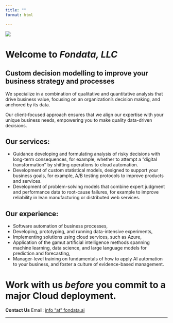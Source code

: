 ```yaml
---
title: ""
format: html

---
```

::: {.panel-fill}
![](SocialNetworkAnalysis_clipped.png)
:::
<!-- Image from https://commons.wikimedia.org/wiki/User:SlvrKy
    licensed under the Creative Commons Attribution-Share Alike 4.0 International license. 
-->

# Welcome to *Fondata, LLC*

## Custom decision modelling to improve your business strategy and processes


We specialize in a combination of qualitative and quantitative analysis that drive business value, focusing on an organization’s decision making, and anchored by its data. 

Our client-focused approach ensures that we align our expertise with your unique business needs, empowering you to make quality data-driven decisions.

## Our services:

-	Guidance developing and formulating analysis of risky decisions with long-term consequences, for example, whether to attempt a “digital transformation” by shifting operations to cloud automation. 
-	Development of custom statistical models, designed to support your business goals, for example, A/B testing protocols to improve products and services.
-	Development of problem-solving models that combine expert judgment and performance data to root-cause failures, for example to improve reliability in lean manufacturing or distributed web services.

## Our experience:

-	Software automation of business processes,
-	Developing, prototyping, and running data-intensive experiments,  
-	Implementing solutions using cloud services, such as Azure,
-	Application of the gamut artificial intelligence methods spanning machine learning, data science, and large language models for prediction and forecasting,
-	Manager-level training on fundamentals of how to apply AI automation to your business, and foster a culture of evidence-based management.

# Work with us *before* you commit to a major Cloud deployment.

**Contact Us**
Email: [info "at" fondata.ai](<info@fondata.ai>){.text-font}

----
